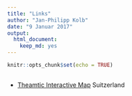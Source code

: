 ```yaml
---
title: "Links"
author: "Jan-Philipp Kolb"
date: "9 Januar 2017"
output: 
  html_document: 
    keep_md: yes
---
```


```r
knitr::opts_chunk$set(echo = TRUE)
```

## 

- [Theamtic Interactive Map](https://www.r-bloggers.com/thematic-interactive-map/) Suitzerland